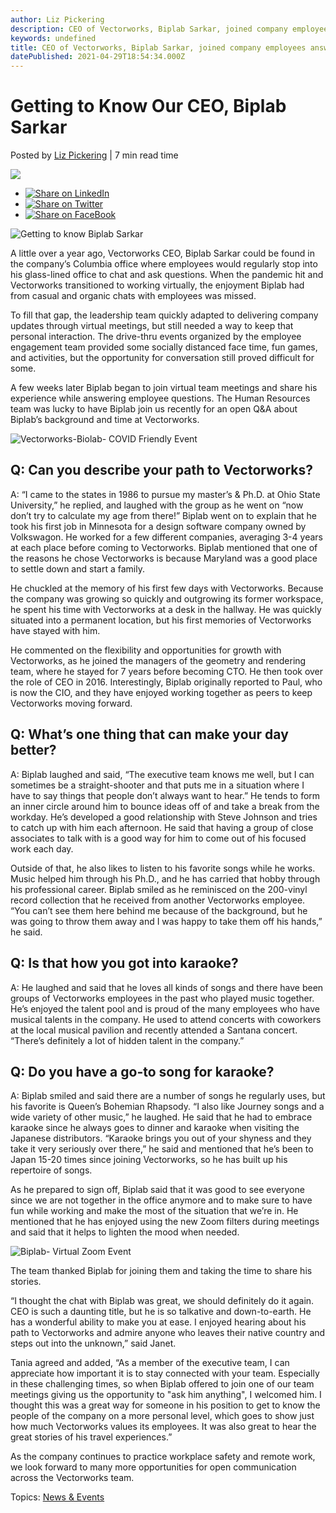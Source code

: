 ```yaml
---
author: Liz Pickering
description: CEO of Vectorworks, Biplab Sarkar, joined company employees answering all types of questions from his background to his favorite karaoke song to sing to. 
keywords: undefined
title: CEO of Vectorworks, Biplab Sarkar, joined company employees answering all types of questions from his background to his favorite karaoke song to sing to.  
datePublished: 2021-04-29T18:54:34.000Z
---
```

  

# Getting to Know Our CEO, Biplab Sarkar

 Posted by [Liz Pickering](https://blog.vectorworks.net/author/liz-pickering) | 7 min read time 

![](https://blog.vectorworks.net/hubfs/Getting%20to%20know%20Biplab%20Sarkar%20%282%29.png) 

* [![Share on LinkedIn](https://2659751.fs1.hubspotusercontent-na1.net/hubfs/2659751/michaelDemo/share-LI.png)](http://www.linkedin.com/shareArticle?mini=true&url=https%3A%2F%2Fblog.vectorworks.net%2Fgetting-to-know-our-ceo-biplab-sarkar)
* [![Share on Twitter](https://2659751.fs1.hubspotusercontent-na1.net/hubfs/2659751/michaelDemo/share-TW.png)](https://www.twitter.com/share?text=Getting%20to%20Know%20Our%20CEO,%20Biplab%20Sarkar&url=https%3A%2F%2Fblog.vectorworks.net%2Fgetting-to-know-our-ceo-biplab-sarkar&via=PMGTweets)
* [![Share on FaceBook](https://2659751.fs1.hubspotusercontent-na1.net/hubfs/2659751/michaelDemo/share-FB.png)](https://www.facebook.com/sharer/sharer.php?u=https%3A%2F%2Fblog.vectorworks.net%2Fgetting-to-know-our-ceo-biplab-sarkar)

![Getting to know Biplab Sarkar ](https://blog.vectorworks.net/hs-fs/hubfs/Getting%20to%20know%20Biplab%20Sarkar%20(2).png?width=1024&name=Getting%20to%20know%20Biplab%20Sarkar%20(2).png)

A little over a year ago, Vectorworks CEO, Biplab Sarkar could be found in the company’s Columbia office where employees would regularly stop into his glass-lined office to chat and ask questions. When the pandemic hit and Vectorworks transitioned to working virtually, the enjoyment Biplab had from casual and organic chats with employees was missed.

To fill that gap, the leadership team quickly adapted to delivering company updates through virtual meetings, but still needed a way to keep that personal interaction. The drive-thru events organized by the employee engagement team provided some socially distanced face time, fun games, and activities, but the opportunity for conversation still proved difficult for some.

A few weeks later Biplab began to join virtual team meetings and share his experience while answering employee questions. The Human Resources team was lucky to have Biplab join us recently for an open Q&A about Biplab’s background and time at Vectorworks.

![Vectorworks-Biolab- COVID Friendly Event](https://blog.vectorworks.net/hs-fs/hubfs/Image%20from%20iOS%20copy.jpg?width=4032&name=Image%20from%20iOS%20copy.jpg) 

## Q: Can you describe your path to Vectorworks?

A: “I came to the states in 1986 to pursue my master’s & Ph.D. at Ohio State University,” he replied, and laughed with the group as he went on “now don’t try to calculate my age from there!” Biplab went on to explain that he took his first job in Minnesota for a design software company owned by Volkswagon. He worked for a few different companies, averaging 3-4 years at each place before coming to Vectorworks. Biplab mentioned that one of the reasons he chose Vectorworks is because Maryland was a good place to settle down and start a family.

He chuckled at the memory of his first few days with Vectorworks. Because the company was growing so quickly and outgrowing its former workspace, he spent his time with Vectorworks at a desk in the hallway. He was quickly situated into a permanent location, but his first memories of Vectorworks have stayed with him.

He commented on the flexibility and opportunities for growth with Vectorworks, as he joined the managers of the geometry and rendering team, where he stayed for 7 years before becoming CTO. He then took over the role of CEO in 2016\. Interestingly, Biplab originally reported to Paul, who is now the CIO, and they have enjoyed working together as peers to keep Vectorworks moving forward.

## Q: What’s one thing that can make your day better?

A: Biplab laughed and said, “The executive team knows me well, but I can sometimes be a straight-shooter and that puts me in a situation where I have to say things that people don’t always want to hear.” He tends to form an inner circle around him to bounce ideas off of and take a break from the workday. He’s developed a good relationship with Steve Johnson and tries to catch up with him each afternoon. He said that having a group of close associates to talk with is a good way for him to come out of his focused work each day.

Outside of that, he also likes to listen to his favorite songs while he works. Music helped him through his Ph.D., and he has carried that hobby through his professional career. Biplab smiled as he reminisced on the 200-vinyl record collection that he received from another Vectorworks employee. “You can’t see them here behind me because of the background, but he was going to throw them away and I was happy to take them off his hands,” he said.

## Q: Is that how you got into karaoke?

A: He laughed and said that he loves all kinds of songs and there have been groups of Vectorworks employees in the past who played music together. He’s enjoyed the talent pool and is proud of the many employees who have musical talents in the company. He used to attend concerts with coworkers at the local musical pavilion and recently attended a Santana concert. “There’s definitely a lot of hidden talent in the company.”

## Q: Do you have a go-to song for karaoke?

A: Biplab smiled and said there are a number of songs he regularly uses, but his favorite is Queen’s Bohemian Rhapsody. “I also like Journey songs and a wide variety of other music,” he laughed. He said that he had to embrace karaoke since he always goes to dinner and karaoke when visiting the Japanese distributors. “Karaoke brings you out of your shyness and they take it very seriously over there,” he said and mentioned that he’s been to Japan 15-20 times since joining Vectorworks, so he has built up his repertoire of songs.

As he prepared to sign off, Biplab said that it was good to see everyone since we are not together in the office anymore and to make sure to have fun while working and make the most of the situation that we’re in. He mentioned that he has enjoyed using the new Zoom filters during meetings and said that it helps to lighten the mood when needed.

![Biplab- Virtual Zoom Event](https://blog.vectorworks.net/hs-fs/hubfs/image%20(3).png?width=1775&name=image%20(3).png)

The team thanked Biplab for joining them and taking the time to share his stories. 

“I thought the chat with Biplab was great, we should definitely do it again. CEO is such a daunting title, but he is so talkative and down-to-earth. He has a wonderful ability to make you at ease. I enjoyed hearing about his path to Vectorworks and admire anyone who leaves their native country and steps out into the unknown,” said Janet.

Tania agreed and added, “As a member of the executive team, I can appreciate how important it is to stay connected with your team. Especially in these challenging times, so when Biplab offered to join one of our team meetings giving us the opportunity to "ask him anything", I welcomed him. I thought this was a great way for someone in his position to get to know the people of the company on a more personal level, which goes to show just how much Vectorworks values its employees. It was also great to hear the great stories of his travel experiences.”

As the company continues to practice workplace safety and remote work, we look forward to many more opportunities for open communication across the Vectorworks team.

 Topics: [News & Events](https://blog.vectorworks.net/topic/news-events) 

  